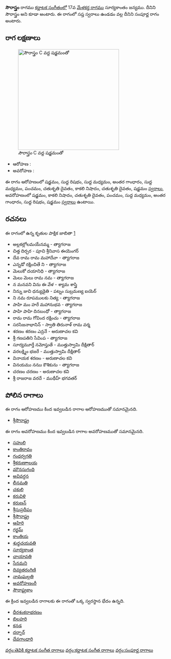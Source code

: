 {{Infobox ragam
	| name          	= సౌరాస్త్రం
	| synonym	    	= సౌరాస్త్రం
	| mela          	= 
	| chakra        	= 
	| janaka        	= 
	| type          	= సంపూర్ణ
	| arohanam      	= {{svaraC|S|R1|M1|G3|M1|P|D2|N3|D2|S'}} 
	| avarohanam    	= {{svaraC|S'|N3|D2|P|M1|G3|R1|S}}
	| jeeva         	=
	| chhaya        	=
	| nyasa         	=
	| vishesha      	= 
	| equivalent  		= 
}}
{{కర్ణాటక సంగీత రాగాలు}}
'''సౌరాస్త్రం''' రాగము [[కర్ణాటక సంగీతం]]లో 17వ [[మేళకర్త రాగము]] సూర్యకాంతం జన్యము. దీనిని సౌరాస్త్రం అని కూడా అంటారు. ఈ రాగంలో సప్త స్వరాలు ఉండడం వల్ల దీనిని సంపూర్ణ రాగం అంటారు.


==రాగ లక్షణాలు==
[[Image:saurastram_kb2wiki.png|thumb|right|316px|''సౌరాస్త్రం'' C వద్ద షడ్జమంతో]]

* ఆరోహణ : {{svaraC|S|R1|M1|G3|M1|P|D2|N3|D2|S'}} 
* అవరోహణ : {{svaraC|S'|N3|D2|P|M1|G3|R1|S}}

ఈ రాగం ఆరోహణంలో షడ్జమం, సుద్ద  రిషభం, సుద్ద మధ్యమం, అంతర గాంధారం, సుద్ద మధ్యమం, పంచమం, చతుశృతి దైవతం, కాకలి  నిషాదం, చతుశృతి దైవతం, షడ్జమం [[స్వరాలు]], అవరోహణంలో షడ్జమం, కాకలి  నిషాదం, చతుశృతి దైవతం, పంచమం, సుద్ద మధ్యమం, అంతర గాంధారం, సుద్ద  రిషభం, షడ్జమం [[స్వరాలు]] ఉంటాయి.

==రచనలు==
ఈ రాగంలో ఉన్న కృతుల పాక్షిక జాబితా [https://github.com/ssrihari/ragavardhini/blob/master/ragas/kritis.psv]
* అల్లకల్లోలమయేనమ్మ - త్యాగరాజ
* చిత్త దిర్చర - పూచి శ్రీనివాస ఈయెంగర్
* దేవ రామ రామ మహాదేవా - త్యాగరాజ
* ఎన్నడో రక్షించితే ని - త్యాగరాజ
* మెలుకో దయానిధి - త్యాగరాజ
* మెలు మెలు రామ నమ - త్యాగరాజ
* న  మనవని విను ఈ  వేళ - శ్యామ శాస్త్రి
* నిన్ను జుచి  ధన్యుడైతి - పట్నం సుబ్రమణ్య ఐయెర్
* ని నమ రూపములకు నిత్య - త్యాగరాజ
* పాహి  మం హరే మహానుభవ - త్యాగరాజ
* పాహి  పాహి  దినబంధో - త్యాగరాజ
* రామ రామ గోవింద రక్షించు - త్యాగరాజ
* సరసిజనాభానిన్ - స్వాతి తిరునాళ్ రామ వర్మ
* శరణం శరణం ఎన్రనే - అరుణాచల కవి
* శ్రీ గణపతిని సేవింప - త్యాగరాజ
* సూర్యమూర్తే నమోస్తుతే - ముత్తుస్వామి దీక్షితార్
* వరలక్ష్మిం  భజరే - ముత్తుస్వామి దీక్షితార్
* వినాయక శరణం - అరుణాచల కవి
* వినయము ననుు కౌశికును - త్యాగరాజ
* చరణం చరణం - అరుణాచల కవి
* శ్రీ రాజరాజ వరదే - ముథీహ్ భగవతర్




==పోలిన రాగాలు==
ఈ రాగం ఆరోహణము కింద ఇవ్వబడిన రాగాల ఆరోహణముతో సమానమైనది.
* [[ శ్రీసౌరాష్ట్ర]]

ఈ రాగం అవరోహణము కింద ఇవ్వబడిన రాగాల అవరోహణముతో సమానమైనది.
* [[సహులి]]
* [[కాంతిరావం]]
* [[గంధర్వగతి]]
* [[శ్రీకరుణాాలయ]]
* [[ మౌనసుగంధి]]
* [[అవివర్ధన]]
* [[లీనమతి]]
* [[చకులి]]
* [[కరువిళి]]
* [[కరుణన్]]
* [[శ్రీసుప్రదీపం]]
* [[ శ్రీసౌరాష్ట్ర]]
* [[ఆహిరి]]
* [[గర్జమ్]]
* [[కాంతియ]]
* [[శుధ్ధచయవతి]]
* [[సూర్యకాంత]]
* [[ఛాయావతి]]
* [[సేనమని]]
* [[దివ్యతరంగిణి]]
* [[నామఘల్గతి]]
* [[అవరోహణంరీ]]
* [[సౌరాష్ట్రకాం]]

ఈ క్రింద ఇవ్వబడిన రాగాలకు ఈ రాగంతో ఒక్క స్వరస్థాన భేదం ఉన్నది.
* [[ధీరశంకరాభరణం]]
* [[బిలహరి]]
* [[కనడ]]
* [[దర్బార్]]
* [[దేవగాంధారి]]



[[వర్గం:తెవికి కర్ణాటక సంగీత రాగాలు]]
[[వర్గం:కర్ణాటక సంగీత రాగాలు]]
[[వర్గం:సంపూర్ణ రాగాలు]]